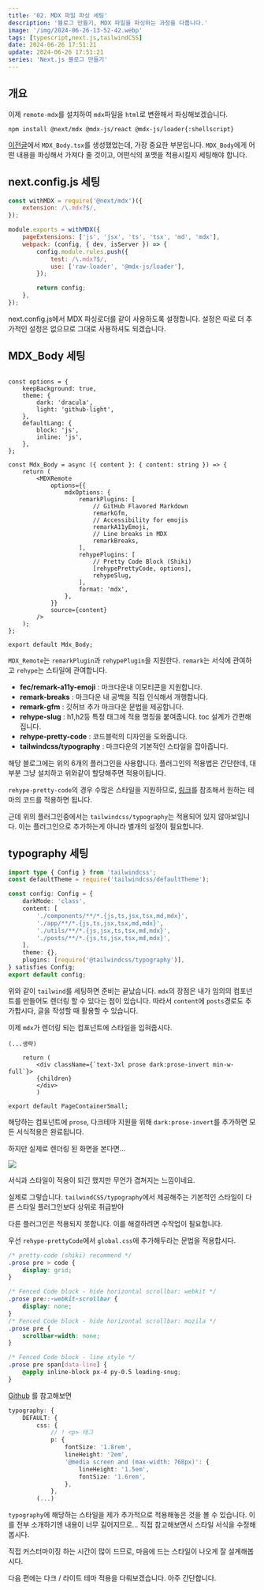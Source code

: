 ```yaml
---
title: '02. MDX 파일 파싱 세팅'
description: '블로그 만들기, MDX 파일을 파싱하는 과정을 다룹니다.'
image: '/img/2024-06-26-13-52-42.webp'
tags: [typescript,next.js,tailwindCSS]
date: 2024-06-26 17:51:21
update: 2024-06-26 17:51:21
series: 'Next.js 블로그 만들기'
---
```


## 개요

이제 `remote-mdx`를 설치하여 `mdx`파일을 `html`로 변환해서 파싱해보겠습니다.

`npm install @next/mdx @mdx-js/react @mdx-js/loader{:shellscript}`

[이전글](https://wiki.yoyobar.xyz/posts/NextJS/blog_1)에서 `MDX_Body.tsx`를 생성했었는데, 가장 중요한 부분입니다.
`MDX_Body`에게 어떤 내용을 파싱해서 가져다 줄 것이고,
어떤식의 포맷을 적용시킬지 세팅해야 합니다.

## next.config.js 세팅
```javascript title="next.config.js"
const withMDX = require('@next/mdx')({
    extension: /\.mdx?$/,
});

module.exports = withMDX({
    pageExtensions: ['js', 'jsx', 'ts', 'tsx', 'md', 'mdx'],
    webpack: (config, { dev, isServer }) => {
        config.module.rules.push({
            test: /\.mdx?$/,
            use: ['raw-loader', '@mdx-js/loader'],
        });

        return config;
    },
});
```

next.config.js에서 MDX 파싱로더를 같이 사용하도록 설정합니다. 
설정은 따로 더 추가적인 설정은 없으므로 그대로 사용하셔도 되겠습니다.


## MDX_Body 세팅

```tsx title="components/mdx/index.tsx"

const options = {
    keepBackground: true,
    theme: {
        dark: 'dracula',
        light: 'github-light',
    },
    defaultLang: {
        block: 'js',
        inline: 'js',
    },
};

const Mdx_Body = async ({ content }: { content: string }) => {
    return (
        <MDXRemote
            options={{
                mdxOptions: {
                    remarkPlugins: [
                        // GitHub Flavored Markdown
                        remarkGfm,
                        // Accessibility for emojis
                        remarkA11yEmoji,
                        // Line breaks in MDX
                        remarkBreaks,
                    ],
                    rehypePlugins: [
                        // Pretty Code Block (Shiki)
                        [rehypePrettyCode, options],
                        rehypeSlug,
                    ],
                    format: 'mdx',
                },
            }}
            source={content}
        />
    );
};

export default Mdx_Body;

```

`MDX_Remote`는 `remarkPlugin`과 `rehypePlugin`을 지원한다.
`remark`는 서식에 관여하고 `rehype`는 스타일에 관여합니다.

- **fec/remark-a11y-emoji** : 마크다운내 이모티콘을 지원합니다.
- **remark-breaks** : 마크다운 내 공백을 직접 인식해서 개행합니다.
- **remark-gfm** : 깃허브 추가 마크다운 문법을 제공합니다.
- **rehype-slug** : h1,h2등 특정 태그에 적용 명칭을 붙여줍니다. toc 설계가 간편해집니다.
- **rehype-pretty-code** : 코드블럭의 디자인을 도와줍니다.
- **tailwindcss/typography** : 마크다운의 기본적인 스타일을 잡아줍니다.

해당 블로그에는 위의 6개의 플러그인을 사용합니다.
플러그인의 적용법은 간단한데, 대부분 그냥 설치하고 위와같이 할당해주면 적용이됩니다.

`rehype-pretty-code`의 경우 수많은 스타일을 지원하므로, [링크](https://shiki.style/themes#themes)를 참조해서 원하는 테마의 코드를 적용하면 됩니다.

근데 위의 플러그인중에서는 `tailwindcss/typography`는 적용되어 있지 않아보입니다. 
이는 플러그인으로 추가하는게 아니라 별개의 설정이 필요합니다.

## typography 세팅
```typescript title="tailwind.config.ts"
import type { Config } from 'tailwindcss';
const defaultTheme = require('tailwindcss/defaultTheme');

const config: Config = {
    darkMode: 'class',
    content: [
        './components/**/*.{js,ts,jsx,tsx,md,mdx}',
        './app/**/*.{js,ts,jsx,tsx,md,mdx}',
        './utils/**/*.{js,jsx,ts,tsx,md,mdx}',
        './posts/**/*.{js,ts,jsx,tsx,md,mdx}',
    ],
    theme: {},
    plugins: [require('@tailwindcss/typography')],
} satisfies Config;
export default config;
```

위와 같이 `tailwind`를 세팅하면 준비는 끝났습니다. 
`mdx`의 장점은 내가 임의의 컴포넌트를 만들어도 렌더링 할 수 있다는 점이 있습니다.
따라서 `content`에 `posts`경로도 추가합시다, 글을 작성할 때 활용할 수 있습니다.

이제 `mdx`가 렌더링 되는 컴포넌트에 스타일을 입혀줍시다.

```tsx title="components/PageContainer.tsx"
(...생략)

    return (
        <div className={`text-3xl prose dark:prose-invert min-w-full`}>
        {children}
        </div>
        )

export default PageContainerSmall;
```

해당하는 컴포넌트에 `prose`, 다크테마 지원을 위해 `dark:prose-invert`를 추가하면 모든 서식적용은 완료됩니다.

하지만 실제로 렌더링 된 화면을 본다면...

![](/img/2024-06-26-18-17-27.webp)

서식과 스타일이 적용이 되긴 했지만 무언가 겹쳐지는 느낌이네요.

실제로 그렇습니다. `tailwindCSS/typography`에서 제공해주는 기본적인 스타일이 다른 스타일 플러그인보다 상위로 취급받아

다른 플러그인은 적용되지 못합니다. 이를 해결하려면 수작업이 필요합니다.

우선 `rehype-prettyCode`에서 `global.css`에 추가해두라는 문법을 적용합시다.

```css title="globals.css"
/* pretty-code (shiki) recommend */
.prose pre > code {
    display: grid;
}

/* Fenced Code block - hide horizontal scrollbar: webkit */
.prose pre::-webkit-scrollbar {
    display: none;
}
/* Fenced Code block - hide horizontal scrollbar: mozila */
.prose pre {
    scrollbar-width: none;
}

/* Fenced Code block - line style */
.prose pre span[data-line] {
    @apply inline-block px-4 py-0.5 leading-snug;
}
```

[Github](https://github.com/yoyobar/newBlog/blob/main/tailwind.config.ts) 를 참고해보면

```typescript title="tailwind.config.ts"
typography: {
    DEFAULT: {
        css: {
            // ! <p> 태그
            p: {
                fontSize: '1.8rem',
                lineHeight: '2em',
                '@media screen and (max-width: 768px)': {
                    lineHeight: '1.5em',
                    fontSize: '1.6rem',
                },
            },
        (...)
```

`typography`에 해당하는 스타일을 제가 추가적으로 적용해놓은 것을 볼 수 있습니다. 
이를 전부 소개하기엔 내용이 너무 길어지므로... 직접 참고해보면서 스타일 서식을 수정해봅시다.

직접 커스터마이징 하는 시간이 많이 드므로, 마음에 드는 스타일이 나오게 잘 설계해봅시다.

다음 편에는 다크 / 라이트 테마 적용을 다뤄보겠습니다. 아주 간단합니다.